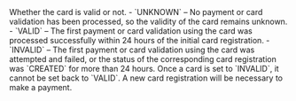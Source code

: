 <ResponseField name="Validity" type="string" >    
Whether the card is valid or not.  
- `UNKNOWN` – No payment or card validation has been processed, so the validity of the card remains unknown.  
- `VALID` – The first payment or card validation using the card was processed successfully within 24 hours of the initial card registration.  
- `INVALID` – The first payment or card validation using the card was attempted and failed, or the status of the corresponding card registration was `CREATED` for more than 24 hours.  
Once a card is set to `INVALID`, it cannot be set back to `VALID`. A new card registration will be necessary to make a payment.  
</ResponseField>